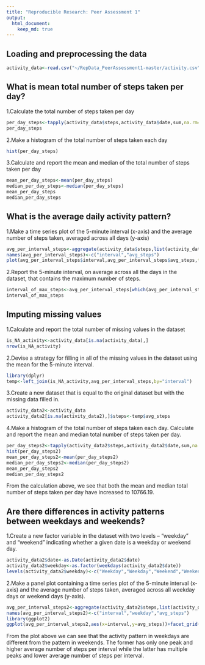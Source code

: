 ```yaml
---
title: "Reproducible Research: Peer Assessment 1"
output: 
  html_document:
    keep_md: true
---
```



## Loading and preprocessing the data
```r
activity_data<-read.csv("~/RepData_PeerAssessment1-master/activity.csv")

```
## What is mean total number of steps taken per day?
1.Calculate the total number of steps taken per day
```r
per_day_steps<-tapply(activity_data$steps,activity_data$date,sum,na.rm=T)
per_day_steps
```
2.Make a histogram of the total number of steps taken each day
```r
hist(per_day_steps)
```

3.Calculate and report the mean and median of the total number of steps taken per day
```r
mean_per_day_steps<-mean(per_day_steps)
median_per_day_steps<-median(per_day_steps)
mean_per_day_steps
median_per_day_steps
```
## What is the average daily activity pattern?
1.Make a time series plot of the 5-minute interval (x-axis) and the average number of steps taken, averaged across all days (y-axis)
```r
avg_per_interval_steps<-aggregate(activity_data$steps,list(activity_data$interval),mean,na.rm=T)
names(avg_per_interval_steps)<-c("interval","avg_steps")
plot(avg_per_interval_steps$interval,avg_per_interval_steps$avg_steps,type="l",main="Average Number of Steps Per Interval Across All Days")
```

2.Report the 5-minute interval, on average across all the days in the dataset, that contains the maximum number of steps.
```r
interval_of_max_steps<-avg_per_interval_steps[which(avg_per_interval_steps$avg_steps==max(avg_per_interval_steps$avg_steps)),]$interval
interval_of_max_steps
```

## Imputing missing values
1.Calculate and report the total number of missing values in the dataset 
```r
is_NA_activity<-activity_data[is.na(activity_data),]
nrow(is_NA_activity)
```
2.Devise a strategy for filling in all of the missing values in the dataset using the mean for the 5-minute interval.
```r
library(dplyr)
temp<-left_join(is_NA_activity,avg_per_interval_steps,by="interval")
```
3.Create a new dataset that is equal to the original dataset but with the missing data filled in.
```r
activity_data2<-activity_data
activity_data2[is.na(activity_data2),]$steps<-temp$avg_steps
```
4.Make a histogram of the total number of steps taken each day. Calculate and report the mean and median total number of steps taken per day. 
```r
per_day_steps2<-tapply(activity_data2$steps,activity_data2$date,sum,na.rm=T)
hist(per_day_steps2)
mean_per_day_steps2<-mean(per_day_steps2)
median_per_day_steps2<-median(per_day_steps2)
mean_per_day_steps2
median_per_day_steps2
```
From the calculation above, we see that both the mean and median total number of steps taken per day have increased to 10766.19.

## Are there differences in activity patterns between weekdays and weekends?
1.Create a new factor variable in the dataset with two levels – “weekday” and “weekend” indicating whether a given date is a weekday or weekend day.
```r
activity_data2$date<-as.Date(activity_data2$date)
activity_data2$weekday<-as.factor(weekdays(activity_data2$date))
levels(activity_data2$weekday)<-c("Weekday","Weekday","Weekend","Weekend","Weekday","Weekday","Weekday")
```
2.Make a panel plot containing a time series plot of the 5-minute interval (x-axis) and the average number of steps taken, averaged across all weekday days or weekend days (y-axis). 
```r
avg_per_interval_steps2<-aggregate(activity_data2$steps,list(activity_data2$interval,activity_data2$weekday),mean,na.rm=T)
names(avg_per_interval_steps2)<-c("interval","weekday","avg_steps")
library(ggplot2)
ggplot(avg_per_interval_steps2,aes(x=interval,y=avg_steps))+facet_grid(weekday~.)+geom_line()
```

From the plot above we can see that the activity pattern in weekdays are different from the pattern in weekends. The former has only one peak and higher average number of steps per interval while the latter has multiple peaks and lower average number of steps per interval.